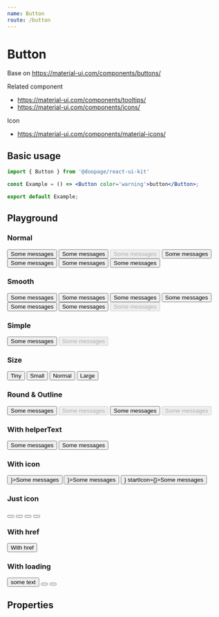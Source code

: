 ```yaml
---
name: Button
route: /button
---
```





# Button
Base on https://material-ui.com/components/buttons/

Related component
- https://material-ui.com/components/tooltips/
- https://material-ui.com/components/icons/

Icon
- https://material-ui.com/components/material-icons/

## Basic usage

```jsx
import { Button } from '@doopage/react-ui-kit'

const Example = () => <Button color='warning'>button</Button>;

export default Example;
```

## Playground

### Normal
<Playground>
    <Button color='primary'>Some messages</Button>
    <Button color='info'>Some messages</Button>
    <Button color='warning' disabled>Some messages</Button>
    <Button color='success'>Some messages</Button>
    <Button color='danger'>Some messages</Button>
    <Button color='gray'>Some messages</Button>
    <Button color='white'>Some messages</Button>
</Playground>

### Smooth
<Playground>
  <Button color='primary' smooth>Some messages</Button>
  <Button color='info' smooth>Some messages</Button>
  <Button color='warning' smooth>Some messages</Button>
  <Button color='success' smooth>Some messages</Button>
  <Button color='danger' smooth>Some messages</Button>
  <Button color='gray' smooth>Some messages</Button>
  <Button color='primary' smooth disabled>Some messages</Button>
</Playground>

### Simple
<Playground>
    <Button simple color='primary'>Some messages</Button>
    <Button simple color='info' disabled>Some messages</Button>
</Playground>

### Size
<Playground>
    <Button size='tiny' color='info'>Tiny</Button>
    <Button size='small' color='success'>Small</Button>
    <Button size='normal' color='warning'>Normal</Button>
    <Button size='large' color='danger'>Large</Button>
</Playground>

### Round & Outline
<Playground>
    <Button round>Some messages</Button>
    <Button round disabled color='success'>Some messages</Button>
    <Button outline>Some messages</Button>
    <Button outline disabled>Some messages</Button>
</Playground>

### With helperText
<Playground>
    <Button fullWidth upcaseText helperText='this is heplerText'>Some messages</Button>
    <Button helperText='this is heplerText' placement='right'>Some messages</Button>
</Playground>

### With icon
<Playground>
    <Button color='info' startIcon={<AdbIcon/>}>Some messages</Button>
    <Button color='success' simple endIcon={<AdbIcon/>}>Some messages</Button>
    <Button color='success' outline endIcon={<AdbIcon/>} startIcon={<AdbIcon/>}>Some messages</Button>
</Playground>

### Just icon
<Playground>
    <Button justIcon size='tiny' color='info' outline><AdbIcon/></Button>
    <Button justIcon size='small' color='success' simple><AdbIcon/></Button>
    <Button justIcon size='normal' color='warning' round><AdbIcon/></Button>
    <Button justIcon size='large' color='danger'><AdbIcon/></Button>
</Playground>

### With href
<Playground>
    <Button href='https://www.npmjs.com/package/@doopage/react-ui-kit'>With href</Button>
</Playground>

### With loading
<Playground>
    <Button loading>some text</Button>
    <Button loading justIcon><AdbIcon/></Button>
    <Button loading justIcon size='small'><AdbIcon/></Button>
</Playground>

## Properties

<Props of={Button} table/>
